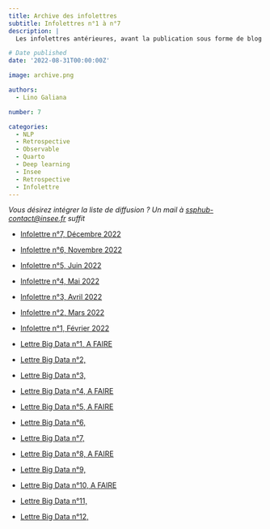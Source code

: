 ```yaml
---
title: Archive des infolettres
subtitle: Infolettres n°1 à n°7
description: |
  Les infolettres antérieures, avant la publication sous forme de blog

# Date published
date: '2022-08-31T00:00:00Z'

image: archive.png

authors:
  - Lino Galiana

number: 7

categories:
  - NLP
  - Retrospective
  - Observable
  - Quarto
  - Deep learning
  - Insee
  - Retrospective
  - Infolettre
---
```


_Vous désirez intégrer la liste de diffusion ? Un mail à <ssphub-contact@insee.fr> suffit_ 


* [Infolettre n°7, Décembre 2022](https://minio.lab.sspcloud.fr/nicolastlm/ssphub/public/files/Infolettre_n7.pdf)
* [Infolettre n°6, Novembre 2022](https://minio.lab.sspcloud.fr/nicolastlm/ssphub/public/files/Infolettre_n6.pdf)
* [Infolettre n°5, Juin 2022](https://minio.lab.sspcloud.fr/nicolastlm/ssphub/public/files/Infolettre_n5.pdf)
* [Infolettre n°4, Mai 2022](https://minio.lab.sspcloud.fr/nicolastlm/ssphub/public/files/Infolettre_n4.pdf)
* [Infolettre n°3, Avril 2022](https://minio.lab.sspcloud.fr/nicolastlm/ssphub/public/files/Infolettre_n3.pdf)
* [Infolettre n°2, Mars 2022](https://minio.lab.sspcloud.fr/nicolastlm/ssphub/public/files/Infolettre_n2.pdf)
* [Infolettre n°1, Février 2022](https://minio.lab.sspcloud.fr/nicolastlm/ssphub/public/files/Infolettre_n1.pdf)

* [Lettre Big Data n°1, A FAIRE ](https://minio.lab.sspcloud.fr/nicolastlm/ssphub/public/files/Lettre_BigData_n01.pdf)
* [Lettre Big Data n°2, ](https://minio.lab.sspcloud.fr/nicolastlm/ssphub/public/files/Lettre_BigData_n02.pdf)
* [Lettre Big Data n°3, ](https://minio.lab.sspcloud.fr/nicolastlm/ssphub/public/files/Lettre_BigData_n03.pdf)
* [Lettre Big Data n°4, A FAIRE](https://minio.lab.sspcloud.fr/nicolastlm/ssphub/public/files/Lettre_BigData_n04.pdf)
* [Lettre Big Data n°5, A FAIRE](https://minio.lab.sspcloud.fr/nicolastlm/ssphub/public/files/Lettre_BigData_n05.pdf)
* [Lettre Big Data n°6, ](https://minio.lab.sspcloud.fr/nicolastlm/ssphub/public/files/Lettre_BigData_n06.pdf)
* [Lettre Big Data n°7, ](https://minio.lab.sspcloud.fr/nicolastlm/ssphub/public/files/Lettre_BigData_n07.pdf)
* [Lettre Big Data n°8, A FAIRE](https://minio.lab.sspcloud.fr/nicolastlm/ssphub/public/files/Lettre_BigData_n08.pdf)
* [Lettre Big Data n°9, ](https://minio.lab.sspcloud.fr/nicolastlm/ssphub/public/files/Lettre_BigData_n09.pdf)
* [Lettre Big Data n°10, A FAIRE](https://minio.lab.sspcloud.fr/nicolastlm/ssphub/public/files/Lettre_BigData_n10.pdf)
* [Lettre Big Data n°11, ](https://minio.lab.sspcloud.fr/nicolastlm/ssphub/public/files/Lettre_BigData_n11.pdf)
* [Lettre Big Data n°12, ](https://minio.lab.sspcloud.fr/nicolastlm/ssphub/public/files/Lettre_BigData_n12.pdf)
